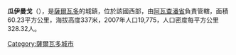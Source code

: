 {{expand|time=2015-04-20T16:45:25+00:00}}
{{refimprove|time=2015-04-20T16:45:25+00:00}}
'''瓜伊曼戈'''（{{lang-es|Guaymango}}），是[[薩爾瓦多|薩爾瓦多]]的城鎮，位於該國西部，由[[阿瓦查潘省|阿瓦查潘省]]負責管轄，面積60.23平方公里，海拔高度337米，2007年人口19,775，人口密度每平方公里328.32人。

{{Coord|13|45|N|89|50|W|display=title}}

{{ElSalvador-geo-stub}}
[[Category:薩爾瓦多城市|Category:薩爾瓦多城市]]